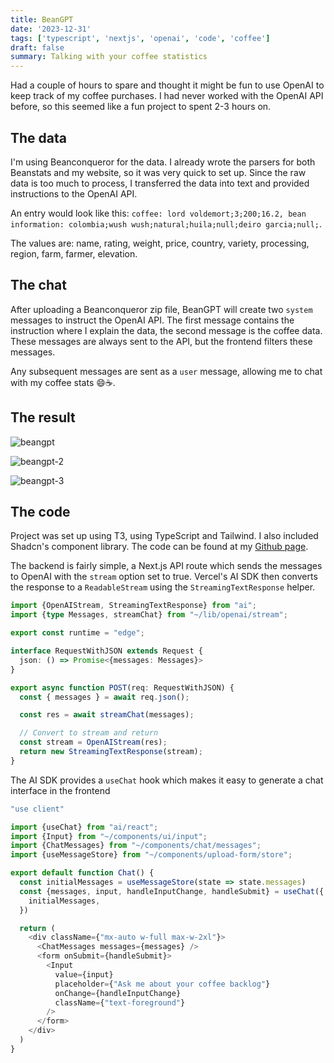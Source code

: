```yaml
---
title: BeanGPT
date: '2023-12-31'
tags: ['typescript', 'nextjs', 'openai', 'code', 'coffee']
draft: false
summary: Talking with your coffee statistics
---
```


Had a couple of hours to spare and thought it might be fun to use OpenAI to keep track of my coffee purchases. 
I had never worked with the OpenAI API before, so this seemed like a fun project to spent 2-3 hours on.

## The data

I'm using Beanconqueror for the data. I already wrote the parsers for both Beanstats and my website, so it was very quick
to set up. Since the raw data is too much to process, I transferred the data into text and provided instructions to the OpenAI API.

An entry would look like this: `coffee: lord voldemort;3;200;16.2, bean information: colombia;wush wush;natural;huila;null;deiro garcia;null;`.

The values are: name, rating, weight, price, country, variety, processing, region, farm, farmer, elevation.

## The chat

After uploading a Beanconqueror zip file, BeanGPT will create two `system` messages to instruct the OpenAI API. The first message
contains the instruction where I explain the data, the second message is the coffee data. These messages are always sent to the API, but
the frontend filters these messages.

Any subsequent messages are sent as a `user` message, allowing me to chat with my coffee stats 😄☕️.

## The result

![beangpt](/static/images/blog/beangpt.png)

![beangpt-2](/static/images/blog/beangpt-2.png)

![beangpt-3](/static/images/blog/beangpt-3.png)

## The code

Project was set up using T3, using TypeScript and Tailwind. I also included Shadcn's component library.
The code can be found at my [Github page](https://github.com/marcelblijleven/beangpt).

The backend is fairly simple, a Next.js API route which sends the messages to OpenAI with the `stream` option set to true.
Vercel's AI SDK then converts the response to a `ReadableStream` using the `StreamingTextResponse` helper.

```typescript
import {OpenAIStream, StreamingTextResponse} from "ai";
import {type Messages, streamChat} from "~/lib/openai/stream";

export const runtime = "edge";

interface RequestWithJSON extends Request {
  json: () => Promise<{messages: Messages}>
}

export async function POST(req: RequestWithJSON) {
  const { messages } = await req.json();

  const res = await streamChat(messages);

  // Convert to stream and return
  const stream = OpenAIStream(res);
  return new StreamingTextResponse(stream);
}

```

The AI SDK provides a `useChat` hook which makes it easy to generate a chat interface in the frontend

```typescript jsx
"use client"

import {useChat} from "ai/react";
import {Input} from "~/components/ui/input";
import {ChatMessages} from "~/components/chat/messages";
import {useMessageStore} from "~/components/upload-form/store";

export default function Chat() {
  const initialMessages = useMessageStore(state => state.messages)
  const {messages, input, handleInputChange, handleSubmit} = useChat({
    initialMessages,
  })

  return (
    <div className={"mx-auto w-full max-w-2xl"}>
      <ChatMessages messages={messages} />
      <form onSubmit={handleSubmit}>
        <Input
          value={input}
          placeholder={"Ask me about your coffee backlog"}
          onChange={handleInputChange}
          className={"text-foreground"}
        />
      </form>
    </div>
  )
}

```

